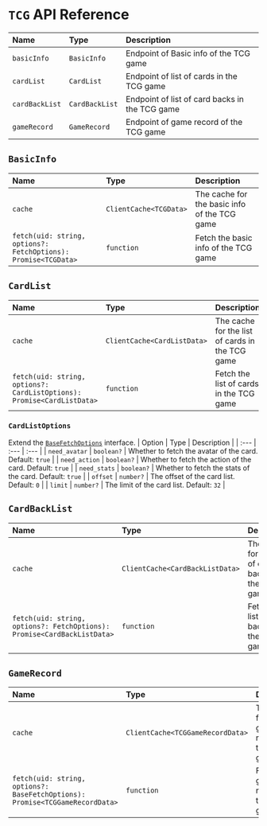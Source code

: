 # `TCG` API Reference

| Name           | Type           | Description                                  |
| :------------- | :------------- | :------------------------------------------- |
| `basicInfo`    | `BasicInfo`    | Endpoint of Basic info of the TCG game             |
| `cardList`     | `CardList`     | Endpoint of list of cards in the TCG game      |
| `cardBackList` | `CardBackList` | Endpoint of list of card backs in the TCG game |
| `gameRecord`   | `GameRecord`   | Endpoint of game record of the TCG game        |

## `BasicInfo`

| Name                                                           | Type                   | Description                                  |
| :------------------------------------------------------------- | :--------------------- | :------------------------------------------- |
| `cache`                                                        | `ClientCache<TCGData>` | The cache for the basic info of the TCG game |
| `fetch(uid: string, options?: FetchOptions): Promise<TCGData>` | `function`             | Fetch the basic info of the TCG game         |

## `CardList`

| Name                                                                   | Type                        | Description                                     |
| :--------------------------------------------------------------------- | :-------------------------- | :---------------------------------------------- |
| `cache`                                                                | `ClientCache<CardListData>` | The cache for the list of cards in the TCG game |
| `fetch(uid: string, options?: CardListOptions): Promise<CardListData>` | `function`                  | Fetch the list of cards in the TCG game         |

### `CardListOptions`

Extend the [`BaseFetchOptions`](/api_reference/routes/base) interface.
| Option | Type | Description |
| :--- | :--- | :--- |
| `need_avatar` | `boolean?` | Whether to fetch the avatar of the card. Default: `true` |
| `need_action` | `boolean?` | Whether to fetch the action of the card. Default: `true` |
| `need_stats` | `boolean?` | Whether to fetch the stats of the card. Default: `true` |
| `offset` | `number?` | The offset of the card list. Default: `0` |
| `limit` | `number?` | The limit of the card list. Default: `32` |

## `CardBackList`

| Name                                                                    | Type                            | Description                                          |
| :---------------------------------------------------------------------- | :------------------------------ | :--------------------------------------------------- |
| `cache`                                                                 | `ClientCache<CardBackListData>` | The cache for the list of card backs in the TCG game |
| `fetch(uid: string, options?: FetchOptions): Promise<CardBackListData>` | `function`                      | Fetch the list of card backs in the TCG game         |

## `GameRecord`

| Name                                                                         | Type                             | Description                                   |
| :--------------------------------------------------------------------------- | :------------------------------- | :-------------------------------------------- |
| `cache`                                                                      | `ClientCache<TCGGameRecordData>` | The cache for the game record of the TCG game |
| `fetch(uid: string, options?: BaseFetchOptions): Promise<TCGGameRecordData>` | `function`                       | Fetch the game record of the TCG game         |
